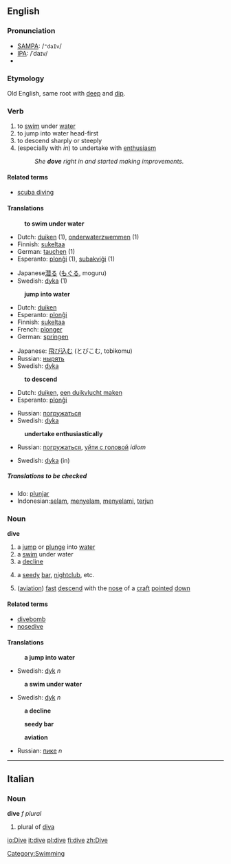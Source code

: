 ==English==
=== Pronunciation ===
*[[w:SAMPA|SAMPA]]: /<tt>"daIv</tt>/
*[[w:IPA|IPA]]: /ˈdaɪv/
*{{audio|en-us-dive.ogg|Audio (US)}}
===Etymology===
Old English, same root with [[deep]] and [[dip]].
===Verb===
{{irregverb|'''[[dive]]'''|'''[[dives]]'''|'''[[dived]]''', American English also''' [[dove]]'''|'''[[dived]]'''|'''[[diving]]'''}}
# to [[swim]] under [[water]]
# to jump into water head-first
# to descend sharply or steeply 
# (especially with ''in'') to undertake with [[enthusiasm]]
#:''She '''dove''' right in and started making improvements.''

====Related terms====
*[[scuba diving]]

====Translations====
:'''to swim under water'''
{{top}}
*Dutch: [[duiken]] (1), [[onderwaterzwemmen]] (1)
*Finnish: [[sukeltaa]]
*German: [[tauchen]] (1)
*Esperanto: [[plonĝi]] (1), [[subakviĝi]] (1)
{{mid}}
*Japanese[[潜る]] ([[もぐる]], moguru)
*Swedish: [[dyka]] (1)
{{bottom}}

:'''jump into water'''
{{top}}
*Dutch: [[duiken]]
*Esperanto: [[plonĝi]]
*Finnish: [[sukeltaa]]
*French: [[plonger]]
*German: [[springen]]
{{mid}}
*Japanese: [[飛び込む]] (とびこむ, tobikomu)
*Russian: [[нырять]]
*Swedish: [[dyka]]
{{bottom}}

:'''to descend'''
{{top}}
*Dutch: [[duiken]], [[een duikvlucht maken]]
*Esperanto: [[plonĝi]]
{{mid}}
*Russian: [[погружаться]]
*Swedish: [[dyka]]
{{bottom}}

:'''undertake enthusiastically'''
{{top}}
*Russian: [[погружаться]], [[уйти с головой]] ''idiom''
{{mid}}
*Swedish: [[dyka]] (in)
{{bottom}}
 
=====Translations to be checked=====
{{checktrans}} <!--The definitions have changed since these translations were added. Please place them in their proper locations and *combine the two sets of verb definitions*-->
*Ido: [[plunjar]]
*Indonesian:[[selam]], [[selam|menyelam]], [[selam|menyelami]], [[terjun]]

===Noun===
'''dive'''
#a [[jump]] or [[plunge]] into [[water]]
#a [[swim]] under water
#a [[decline]]
#{{slang}} a [[seedy]] [[bar]], [[nightclub]], etc.
# ([[aviation]]) [[fast]] [[descend]] with the [[nose]] of a [[craft]] [[pointed]] [[down]]

====Related terms====
*[[divebomb]]
*[[nosedive]]

====Translations====
:'''a jump into water'''
{{top}}
*Swedish: [[dyk]] ''n''
{{mid}}
{{bottom}}

:'''a swim under water'''
{{top}}
{{mid}}
*Swedish: [[dyk]] ''n''
{{bottom}}

:'''a decline'''
{{top}}
{{mid}}
{{bottom}}

:'''seedy bar'''
{{top}}
{{mid}}
{{bottom}}

:'''aviation'''
{{top}}
*Russian: [[пике]] ''n''
{{mid}}
{{bottom}}
----

==Italian==
===Noun===
'''dive''' ''f plural''

# plural of [[diva]]
[[Category:Swimming]]

[[io:Dive]]
[[it:dive]]
[[pl:dive]]
[[fi:dive]]
[[zh:Dive]]